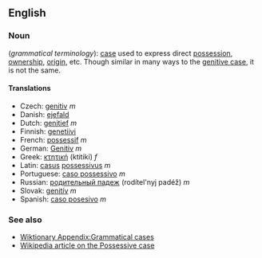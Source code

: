 ==English==
===Noun===
(''grammatical terminology''): [[case]] used to express direct [[possession]], [[ownership]], [[origin]], etc. Though similar in many ways to the [[genitive case]], it is not the same.

====Translations====
*Czech: [[genitiv]] ''m''
*Danish: [[ejefald]]
*Dutch: [[genitief]] ''m''
*Finnish: [[genetiivi]]
*French: [[possessif]] ''m''
*German: [[Genitiv]] ''m''
*Greek: [[κτητική]] (ktitikí) ''f''
*Latin: [[casus]] [[possessivus]] ''m''
*Portuguese: [[caso possessivo]] ''m''
*Russian: [[рoдитeльный пaдeж]] (rodítel'nyj padéž) ''m''
*Slovak: [[genitív]] ''m''
*Spanish: [[caso posesivo]] ''m''

===See also===
*[[Wiktionary Appendix:Grammatical cases]]
*[[w:Possessive case|Wikipedia article on the Possessive case]]